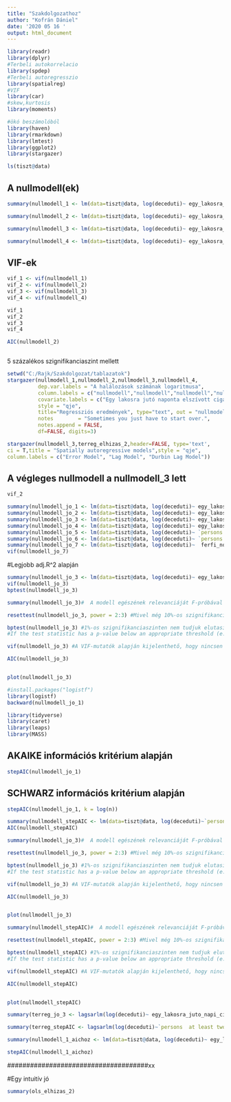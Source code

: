 ```yaml
---
title: "Szakdolgozathoz"
author: "Kofrán Dániel"
date: '2020 05 16 '
output: html_document
---
```


```r
library(readr)
library(dplyr)
#Terbeli autokorrelacio
library(spdep)
#Terbeli autoregresszio
library(spatialreg)
#VIF
library(car)
#skew,kurtosis
library(moments)

#ökó beszámolóból
library(haven)
library(rmarkdown)
library(lmtest)
library(ggplot2)
library(stargazer)
```

```r
ls(tiszt@data)
```

## A nullmodell(ek)

```r
summary(nullmodell_1 <- lm(data=tiszt@data, log(deceduti)~ egy_lakosra_juto_napi_cigi+ `persons aged 11 years and over who consume wine` + `obese or overweight` + `persons  at least two chronic disease`+ nepsuruseg + ferfi_noi_arany +  atlageletkor.x + Eszak + casi_testati))

summary(nullmodell_2 <- lm(data=tiszt@data, log(deceduti)~ egy_lakosra_juto_napi_cigi+ `persons aged 11 years and over who consume bitter drinks` + `obese or overweight` + `persons  at least two chronic disease`+ nepsuruseg + ferfi_noi_arany +  atlageletkor.x + Eszak + casi_testati))

summary(nullmodell_3 <- lm(data=tiszt@data, log(deceduti)~ egy_lakosra_juto_napi_cigi+ `persons aged 11 years and over who consume spirits` + `obese or overweight` + `persons  at least two chronic disease`+ nepsuruseg + ferfi_noi_arany +  atlageletkor.x + Eszak + casi_testati))

summary(nullmodell_4 <- lm(data=tiszt@data, log(deceduti)~ egy_lakosra_juto_napi_cigi+ `persons aged 11 years and over who consume wine` + `persons aged 11 years and over who consume bitter drinks` + `persons aged 11 years and over who consume spirits` + `obese or overweight` + `persons  at least two chronic disease`+ nepsuruseg + ferfi_noi_arany +  atlageletkor.x + Eszak + casi_testati))

```

## VIF-ek

```r
vif_1 <- vif(nullmodell_1)
vif_2 <- vif(nullmodell_2)
vif_3 <- vif(nullmodell_3)
vif_4 <- vif(nullmodell_4)

vif_1
vif_2
vif_3
vif_4

AIC(nullmodell_2)

```


```r
```
5 százalékos szignifikanciaszint mellett

```r
setwd("C:/Rajk/Szakdolgozat/tablazatok")
stargazer(nullmodell_1,nullmodell_2,nullmodell_3,nullmodell_4,
          dep.var.labels = "A halálozások számának logaritmusa",
          column.labels = c("nullmodell","nullmodell","nullmodell","nullmodell"),
          covariate.labels = c("Egy lakosra jutó naponta elszívott cigaretta", "Borfogyasztás", "Likőr fogyasztás", "Egyéb szeszesital-fogyasztás", "Túlsúlyos vagy elhízott","2 vagy több krónikus betegséggel élők", "Népsűrűség", "Férfi-női arány", "Átlagéletkor", "Észak", "Összes tesztelt ember"),
          style = "qje",
          title="Regressziós eredmények", type="text", out = "nullmodell_valaszto_harom_szamjegy",
          notes        = "Sometimes you just have to start over.", 
          notes.append = FALSE,         
          df=FALSE, digits=3)
```



```r
stargazer(nullmodell_3,terreg_elhizas_2,header=FALSE, type='text',
ci = T,title = "Spatially autoregressive models",style = "qje",
column.labels = c("Error Model", "Lag Model", "Durbin Lag Model"))

```


## A végleges nullmodell a nullmodell_3 lett

```r
vif_2
```



```r
summary(nullmodell_jo_1 <- lm(data=tiszt@data, log(deceduti)~ egy_lakosra_juto_napi_cigi+ `persons aged 11 years and over who consume bitter drinks` + `obese or overweight` + `persons  at least two chronic disease`+ nepsuruseg + ferfi_noi_arany +  atlageletkor.x + Eszak + casi_testati))
summary(nullmodell_jo_2 <- lm(data=tiszt@data, log(deceduti)~ egy_lakosra_juto_napi_cigi+ `persons aged 11 years and over who consume bitter drinks` + `persons  at least two chronic disease`+ nepsuruseg + ferfi_noi_arany +  atlageletkor.x + Eszak + casi_testati))
summary(nullmodell_jo_3 <- lm(data=tiszt@data, log(deceduti)~ egy_lakosra_juto_napi_cigi+ `persons aged 11 years and over who consume bitter drinks` + `persons  at least two chronic disease`+ nepsuruseg + ferfi_noi_arany +   Eszak + casi_testati))
summary(nullmodell_jo_4 <- lm(data=tiszt@data, log(deceduti)~ egy_lakosra_juto_napi_cigi+  `persons  at least two chronic disease`+ nepsuruseg + ferfi_noi_arany +   Eszak + casi_testati))
summary(nullmodell_jo_5 <- lm(data=tiszt@data, log(deceduti)~ `persons  at least two chronic disease`+ nepsuruseg + ferfi_noi_arany +   Eszak + casi_testati))
summary(nullmodell_jo_6 <- lm(data=tiszt@data, log(deceduti)~ `persons  at least two chronic disease` + ferfi_noi_arany +   Eszak + casi_testati))
summary(nullmodell_jo_7 <- lm(data=tiszt@data, log(deceduti)~  ferfi_noi_arany +   Eszak + casi_testati))
vif(nullmodell_jo_7)
```

#Legjobb adj.R^2 alapján

```r
summary(nullmodell_jo_3 <- lm(data=tiszt@data, log(deceduti)~ egy_lakosra_juto_napi_cigi+ `persons aged 11 years and over who consume bitter drinks` + `persons  at least two chronic disease`+ nepsuruseg + ferfi_noi_arany +   Eszak + casi_testati))
vif(nullmodell_jo_3)
bptest(nullmodell_jo_3)
```


```r

summary(nullmodell_jo_3)#  A modell egészének relevanciáját F-próbával határozzuk meg, ennek értéke 110,2. A próbához tartozó p-érték közel 0 A próba esetén a nullhipotézis kimondja, hogy a regressziós modellben nincsen szignifikáns változó, ezt a p-érték alapján elvethetjük. A modellünk tehát tartalmaz legalább egy szignifikáns változót, azaz releváns

resettest(nullmodell_jo_3, power = 2:3) #Mivel még 10%-os szignifikanciaszinten sem tudjuk elutasítani a nulllhipotézist, ezért a modellünk specifikációja jónak tekinthető (azaz például semmilyen kvadratikus vagy kubikus alak bevonására nincsen szükség).

bptest(nullmodell_jo_3) #1%-os szignifikanciaszinten nem tudjuk elutasítani a nulllhipotézist, azaz a modellünk homoszkedasztikus.
#If the test statistic has a p-value below an appropriate threshold (e.g. p < 0.05) then the null hypothesis of homoskedasticity is rejected and heteroskedasticity assumed.

vif(nullmodell_jo_3) #A VIF-mutatók alapján kijelenthető, hogy nincsen jelen a modellben káros, de még csak zavaró mértékű multikollinearitás sem Az egyetlen kivétel ezalól az ESCS mutató értéke, amely 4,82-es értéket vesz fel eredetileg, azonban a szabadságfokokkal történő súlyozás után ennek az értéke is 2 körülire csökken (2,2), míg a többi változó VIF-mutatóinak értéke rendre 2 alatti értékeket vesz fel. Ezek alapján kijelenthető, hogy a multikollinearitás hatására a parciális regressziós együtthatók értékei nem vállnak instabbillá, és nem is nehezíti meg a legmegfelelőbb modell kiválasztását.

AIC(nullmodell_jo_3)


plot(nullmodell_jo_3)
```




```r
#install.packages("logistf")
library(logistf)
backward(nullmodell_jo_1)

```



```r
library(tidyverse)
library(caret)
library(leaps)
library(MASS)
```

## AKAIKE információs kritérium alapján

```r
stepAIC(nullmodell_jo_1)
```


## SCHWARZ információs kritérium alapján


```r
stepAIC(nullmodell_jo_1, k = log(n))

```



```r
summary(nullmodell_stepAIC <- lm(data=tiszt@data, log(deceduti)~`persons  at least two chronic disease` + ferfi_noi_arany + casi_testati))
AIC(nullmodell_stepAIC)
```







```r

summary(nullmodell_jo_3)#  A modell egészének relevanciáját F-próbával határozzuk meg, ennek értéke 110,2. A próbához tartozó p-érték közel 0 A próba esetén a nullhipotézis kimondja, hogy a regressziós modellben nincsen szignifikáns változó, ezt a p-érték alapján elvethetjük. A modellünk tehát tartalmaz legalább egy szignifikáns változót, azaz releváns

resettest(nullmodell_jo_3, power = 2:3) #Mivel még 10%-os szignifikanciaszinten sem tudjuk elutasítani a nulllhipotézist, ezért a modellünk specifikációja jónak tekinthető (azaz például semmilyen kvadratikus vagy kubikus alak bevonására nincsen szükség).

bptest(nullmodell_jo_3) #1%-os szignifikanciaszinten nem tudjuk elutasítani a nulllhipotézist, azaz a modellünk homoszkedasztikus.
#If the test statistic has a p-value below an appropriate threshold (e.g. p < 0.05) then the null hypothesis of homoskedasticity is rejected and heteroskedasticity assumed.

vif(nullmodell_jo_3) #A VIF-mutatók alapján kijelenthető, hogy nincsen jelen a modellben káros, de még csak zavaró mértékű multikollinearitás sem Az egyetlen kivétel ezalól az ESCS mutató értéke, amely 4,82-es értéket vesz fel eredetileg, azonban a szabadságfokokkal történő súlyozás után ennek az értéke is 2 körülire csökken (2,2), míg a többi változó VIF-mutatóinak értéke rendre 2 alatti értékeket vesz fel. Ezek alapján kijelenthető, hogy a multikollinearitás hatására a parciális regressziós együtthatók értékei nem vállnak instabbillá, és nem is nehezíti meg a legmegfelelőbb modell kiválasztását.

AIC(nullmodell_jo_3)


plot(nullmodell_jo_3)
```




```r

summary(nullmodell_stepAIC)#  A modell egészének relevanciáját F-próbával határozzuk meg, ennek értéke 110,2. A próbához tartozó p-érték közel 0 A próba esetén a nullhipotézis kimondja, hogy a regressziós modellben nincsen szignifikáns változó, ezt a p-érték alapján elvethetjük. A modellünk tehát tartalmaz legalább egy szignifikáns változót, azaz releváns

resettest(nullmodell_stepAIC, power = 2:3) #Mivel még 10%-os szignifikanciaszinten sem tudjuk elutasítani a nulllhipotézist, ezért a modellünk specifikációja jónak tekinthető (azaz például semmilyen kvadratikus vagy kubikus alak bevonására nincsen szükség).

bptest(nullmodell_stepAIC) #1%-os szignifikanciaszinten nem tudjuk elutasítani a nulllhipotézist, azaz a modellünk homoszkedasztikus.
#If the test statistic has a p-value below an appropriate threshold (e.g. p < 0.05) then the null hypothesis of homoskedasticity is rejected and heteroskedasticity assumed.

vif(nullmodell_stepAIC) #A VIF-mutatók alapján kijelenthető, hogy nincsen jelen a modellben káros, de még csak zavaró mértékű multikollinearitás sem Az egyetlen kivétel ezalól az ESCS mutató értéke, amely 4,82-es értéket vesz fel eredetileg, azonban a szabadságfokokkal történő súlyozás után ennek az értéke is 2 körülire csökken (2,2), míg a többi változó VIF-mutatóinak értéke rendre 2 alatti értékeket vesz fel. Ezek alapján kijelenthető, hogy a multikollinearitás hatására a parciális regressziós együtthatók értékei nem vállnak instabbillá, és nem is nehezíti meg a legmegfelelőbb modell kiválasztását.

AIC(nullmodell_stepAIC)


plot(nullmodell_stepAIC)
```




```r
summary(terreg_jo_3 <- lagsarlm(log(deceduti)~ egy_lakosra_juto_napi_cigi+ `persons aged 11 years and over who consume bitter drinks` + `persons  at least two chronic disease`+ nepsuruseg + ferfi_noi_arany +   Eszak + casi_testati, data=tiszt@data, listw=szomszedlista_olaszo_k4))

summary(terreg_stepAIC <- lagsarlm(log(deceduti)~`persons  at least two chronic disease` + ferfi_noi_arany + casi_testati, data=tiszt@data, listw=szomszedlista_olaszo_k4))
```





























































```r
summary(nullmodell_1_aichoz <- lm(data=tiszt@data, log(deceduti)~ egy_lakosra_juto_napi_cigi+ `persons aged 11 years and over who consume wine` + `obese or overweight` + `persons  at least two chronic disease`+ nepsuruseg + ferfi_noi_arany +  atlageletkor.x + Eszak))

stepAIC(nullmodell_1_aichoz)
```








#####################################xx

#Egy intuitív jó

```r
summary(ols_elhizas_2)
```